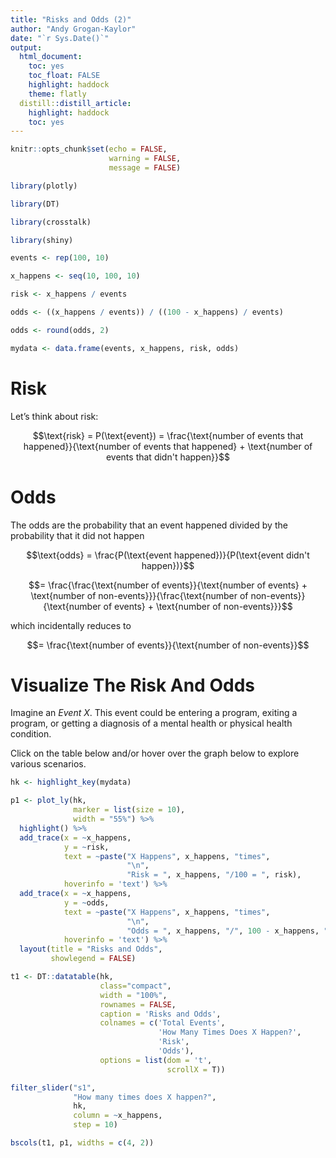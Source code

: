 ```yaml
---
title: "Risks and Odds (2)"
author: "Andy Grogan-Kaylor"
date: "`r Sys.Date()`"
output:
  html_document: 
    toc: yes
    toc_float: FALSE
    highlight: haddock
    theme: flatly
  distill::distill_article:
    highlight: haddock
    toc: yes
---
```


```r

knitr::opts_chunk$set(echo = FALSE,
                      warning = FALSE,
                      message = FALSE)

```


```r

library(plotly)

library(DT)

library(crosstalk)

library(shiny)

```


```r

events <- rep(100, 10)

x_happens <- seq(10, 100, 10)

risk <- x_happens / events

odds <- ((x_happens / events)) / ((100 - x_happens) / events)

odds <- round(odds, 2)

mydata <- data.frame(events, x_happens, risk, odds)

```

# Risk

Let's think about risk: 

$$\text{risk} = P(\text{event}) = \frac{\text{number of events that happened}}{\text{number of events that happened} + \text{number of events that didn't happen}}$$

# Odds

The odds are the probability that an event happened divided by the probability that it did not happen

$$\text{odds} = \frac{P(\text{event happened})}{P(\text{event didn't happen})}$$

$$= \frac{\frac{\text{number of events}}{\text{number of events} + \text{number of non-events}}}{\frac{\text{number of non-events}}{\text{number of events} + \text{number of non-events}}}$$

which incidentally reduces to

$$= \frac{\text{number of events}}{\text{number of non-events}}$$

# Visualize The Risk And Odds

Imagine an *Event X*. This event could be entering a program, exiting a program, or getting a diagnosis of a mental health or physical health condition. 

Click on the table below and/or hover over the graph below to explore various scenarios.

```r

hk <- highlight_key(mydata)

p1 <- plot_ly(hk,
              marker = list(size = 10),
              width = "55%") %>% 
  highlight() %>%
  add_trace(x = ~x_happens, 
            y = ~risk,
            text = ~paste("X Happens", x_happens, "times",
                          "\n",
                          "Risk = ", x_happens, "/100 = ", risk),
            hoverinfo = 'text') %>%
  add_trace(x = ~x_happens, 
            y = ~odds, 
            text = ~paste("X Happens", x_happens, "times",
                          "\n",
                          "Odds = ", x_happens, "/", 100 - x_happens, " = ", odds),
            hoverinfo = 'text') %>%
  layout(title = "Risks and Odds",
         showlegend = FALSE) 

t1 <- DT::datatable(hk, 
                    class="compact",
                    width = "100%",
                    rownames = FALSE,
                    caption = 'Risks and Odds',
                    colnames = c('Total Events', 
                                 'How Many Times Does X Happen?', 
                                 'Risk', 
                                 'Odds'),
                    options = list(dom = 't', 
                                   scrollX = T))

filter_slider("s1", 
              "How many times does X happen?", 
              hk, 
              column = ~x_happens,
              step = 10)

bscols(t1, p1, widths = c(4, 2))


```

